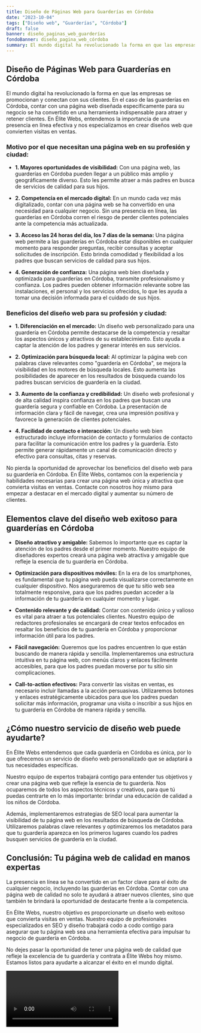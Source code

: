 ```yaml
---
title: Diseño de Páginas Web para Guarderías en Córdoba
date: "2023-10-04"
tags: ["Diseño web", "Guarderías", "Córdoba"]
draft: false
banner: diseño_paginas_web_guarderías
fondoBanner: diseño_pagina_web_córdoba
summary: El mundo digital ha revolucionado la forma en que las empresas se promocionan y conectan con sus clientes. En el caso de las guarderías en Córdoba, contar con una página web diseñada específicamente para su negocio se ha convertido en una herramienta indispensable para atraer y retener clientes. En Élite Webs, entendemos la importancia de una presencia en línea efectiva y nos especializamos en crear diseños web que convierten visitas en ventas.
---
```



## Diseño de Páginas Web para Guarderías en Córdoba

El mundo digital ha revolucionado la forma en que las empresas se promocionan y conectan con sus clientes. En el caso de las guarderías en Córdoba, contar con una página web diseñada específicamente para su negocio se ha convertido en una herramienta indispensable para atraer y retener clientes. En Élite Webs, entendemos la importancia de una presencia en línea efectiva y nos especializamos en crear diseños web que convierten visitas en ventas.

### Motivo por el que necesitan una página web en su profesión y ciudad:

- **1. Mayores oportunidades de visibilidad:** Con una página web, las guarderías en Córdoba pueden llegar a un público más amplio y geográficamente diverso. Esto les permite atraer a más padres en busca de servicios de calidad para sus hijos.

- **2. Competencia en el mercado digital:** En un mundo cada vez más digitalizado, contar con una página web se ha convertido en una necesidad para cualquier negocio. Sin una presencia en línea, las guarderías en Córdoba corren el riesgo de perder clientes potenciales ante la competencia más actualizada.

- **3. Acceso las 24 horas del día, los 7 días de la semana:** Una página web permite a las guarderías en Córdoba estar disponibles en cualquier momento para responder preguntas, recibir consultas y aceptar solicitudes de inscripción. Esto brinda comodidad y flexibilidad a los padres que buscan servicios de calidad para sus hijos.

- **4. Generación de confianza:** Una página web bien diseñada y optimizada para guarderías en Córdoba, transmite profesionalismo y confianza. Los padres pueden obtener información relevante sobre las instalaciones, el personal y los servicios ofrecidos, lo que les ayuda a tomar una decisión informada para el cuidado de sus hijos.

### Beneficios del diseño web para su profesión y ciudad:

- **1. Diferenciación en el mercado:** Un diseño web personalizado para una guardería en Córdoba permite destacarse de la competencia y resaltar los aspectos únicos y atractivos de su establecimiento. Esto ayuda a captar la atención de los padres y generar interés en sus servicios.

- **2. Optimización para búsqueda local:** Al optimizar la página web con palabras clave relevantes como "guardería en Córdoba", se mejora la visibilidad en los motores de búsqueda locales. Esto aumenta las posibilidades de aparecer en los resultados de búsqueda cuando los padres buscan servicios de guardería en la ciudad.

- **3. Aumento de la confianza y credibilidad:** Un diseño web profesional y de alta calidad inspira confianza en los padres que buscan una guardería segura y confiable en Córdoba. La presentación de información clara y fácil de navegar, crea una impresión positiva y favorece la generación de clientes potenciales.

- **4. Facilidad de contacto e interacción:** Un diseño web bien estructurado incluye información de contacto y formularios de contacto para facilitar la comunicación entre los padres y la guardería. Esto permite generar rápidamente un canal de comunicación directo y efectivo para consultas, citas y reservas.

No pierda la oportunidad de aprovechar los beneficios del diseño web para su guardería en Córdoba. En Élite Webs, contamos con la experiencia y habilidades necesarias para crear una página web única y atractiva que convierta visitas en ventas. Contacte con nosotros hoy mismo para empezar a destacar en el mercado digital y aumentar su número de clientes.

<GifSeo />

<Cta />

## Elementos clave del diseño web exitoso para guarderías en Córdoba

- **Diseño atractivo y amigable:** Sabemos lo importante que es captar la atención de los padres desde el primer momento. Nuestro equipo de diseñadores expertos creará una página web atractiva y amigable que refleje la esencia de tu guardería en Córdoba.

- **Optimización para dispositivos móviles:** En la era de los smartphones, es fundamental que tu página web pueda visualizarse correctamente en cualquier dispositivo. Nos aseguraremos de que tu sitio web sea totalmente responsive, para que los padres puedan acceder a la información de tu guardería en cualquier momento y lugar.

- **Contenido relevante y de calidad:** Contar con contenido único y valioso es vital para atraer a tus potenciales clientes. Nuestro equipo de redactores profesionales se encargará de crear textos enfocados en resaltar los beneficios de tu guardería en Córdoba y proporcionar información útil para los padres.

- **Fácil navegación:** Queremos que los padres encuentren lo que están buscando de manera rápida y sencilla. Implementaremos una estructura intuitiva en tu página web, con menús claros y enlaces fácilmente accesibles, para que los padres puedan moverse por tu sitio sin complicaciones.

- **Call-to-action efectivos:** Para convertir las visitas en ventas, es necesario incluir llamadas a la acción persuasivas. Utilizaremos botones y enlaces estratégicamente ubicados para que los padres puedan solicitar más información, programar una visita o inscribir a sus hijos en tu guardería en Córdoba de manera rápida y sencilla.

## ¿Cómo nuestro servicio de diseño web puede ayudarte?

En Élite Webs entendemos que cada guardería en Córdoba es única, por lo que ofrecemos un servicio de diseño web personalizado que se adaptará a tus necesidades específicas.

Nuestro equipo de expertos trabajará contigo para entender tus objetivos y crear una página web que refleje la esencia de tu guardería. Nos ocuparemos de todos los aspectos técnicos y creativos, para que tú puedas centrarte en lo más importante: brindar una educación de calidad a los niños de Córdoba.

Además, implementaremos estrategias de SEO local para aumentar la visibilidad de tu página web en los resultados de búsqueda de Córdoba. Utilizaremos palabras clave relevantes y optimizaremos los metadatos para que tu guardería aparezca en los primeros lugares cuando los padres busquen servicios de guardería en la ciudad.

## Conclusión: Tu página web de calidad en manos expertas

La presencia en línea se ha convertido en un factor clave para el éxito de cualquier negocio, incluyendo las guarderías en Córdoba. Contar con una página web de calidad no solo te ayudará a atraer nuevos clientes, sino que también te brindará la oportunidad de destacarte frente a la competencia.

En Élite Webs, nuestro objetivo es proporcionarte un diseño web exitoso que convierta visitas en ventas. Nuestro equipo de profesionales especializados en SEO y diseño trabajará codo a codo contigo para asegurar que tu página web sea una herramienta efectiva para impulsar tu negocio de guardería en Córdoba.

No dejes pasar la oportunidad de tener una página web de calidad que refleje la excelencia de tu guardería y contrata a Élite Webs hoy mismo. Estamos listos para ayudarte a alcanzar el éxito en el mundo digital.

<Video />

<CtaBot job="Guarderías" city="Córdoba" />

<Gmaps query="Córdoba+españa+maps" />
